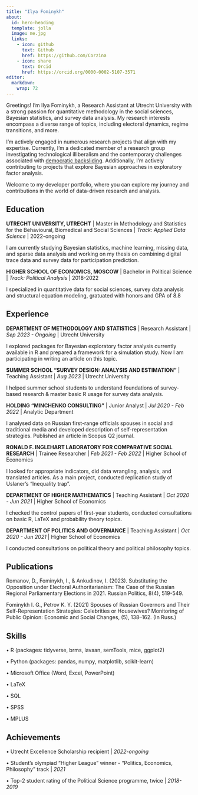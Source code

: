 ```yaml
---
title: "Ilya Fominykh"
about:
  id: hero-heading
  template: jolla
  image: me.jpg
  links:
    - icon: github
      text: Github
      href: https://github.com/Corzina
    - icon: share
      text: Orcid
      href: https://orcid.org/0000-0002-5107-3571
editor: 
  markdown: 
    wrap: 72
---
```


::: {#hero-heading}

Greetings! I'm Ilya Fominykh, a Research Assistant at Utrecht University with a strong passion for quantitative methodology in the social sciences, Bayesian statistics, and survey data analysis. My research interests encompass a diverse range of topics, including electoral dynamics, regime transitions, and more.

I'm actively engaged in numerous research projects that align with my expertise. Currently, I'm a dedicated member of a research group investigating technological illiberalism and the contemporary challenges associated with [democratic backsliding](https://en.wikipedia.org/wiki/Democratic_backsliding). Additionally, I'm actively contributing to projects that explore Bayesian approaches in exploratory factor analysis.

Welcome to my developer portfolio, where you can explore my journey and contributions in the world of data-driven research and analysis.

## Education

**UTRECHT UNIVERSITY, UTRECHT** \| Master in Methodology and Statistics for the
Behavioural, Biomedical and Social Sciences \| *Track: Applied Data Science* \| 2022-ongoing

I am currently studying Bayesian statistics, machine learning, missing data, and sparse data analysis and working on my thesis on combining digital trace data and survey data for participation prediction.

**HIGHER SCHOOL OF ECONOMICS, MOSCOW** \| Bachelor in Political Science
\| *Track: Political Analysis* \| 2018-2022

I specialized in quantitative data for social sciences, survey data analysis and structural equation modeling, gratuated with honors and GPA of 8.8

## Experience

**DEPARTMENT OF METHODOLOGY AND STATISTICS** \| Research Assistant \|
 *Sep 2023 - Ongoing * \| Utrecht University

I explored packages for Bayesian exploratory factor analysis currently available in R and prepared a framework for a simulation study. Now I am participating in writing an article on this topic.

**SUMMER SCHOOL "SURVEY DESIGN: ANALYSIS AND ESTIMATION"** \| Teaching
Assistant \| *Aug 2023* \| Utrecht University

I helped summer school students to understand foundations of survey-based research & master basic R usage for survey data analysis.

**HOLDING "MINCHENKO CONSULTING"** \| Junior Analyst \| *Jul 2020 - Feb 2022* \| Analytic Department

I analysed data on Russian first-range officials spouses in social and traditional media and developed description of self-representation strategies. Published an article in Scopus Q2 journal.

**RONALD F. INGLEHART LABORATORY FOR COMPARATIVE SOCIAL RESEARCH** \|
Trainee Researcher \| *Feb 2021 - Feb 2022* \| Higher School of Economics

I looked for appropriate indicators, did data wrangling, analysis, and translated articles. As a main project, conducted replication study of Uslaner's "Inequality trap".

**DEPARTMENT OF HIGHER MATHEMATICS** \| Teaching Assistant \| *Oct 2020 - Jun 2021* \| Higher School of Economics

I checked the control papers of first-year students, conducted consultations on basic R, LaTeX and probability theory topics.

**DEPARTMENT OF POLITICS AND GOVERNANCE** \| Teaching Assistant \| *Oct 2020 - Jun 2021* \| Higher School of Economics

I conducted consultations on political theory and political philosophy topics.

## Publications

Romanov, D., Fominykh, I., & Ankudinov, I. (2023). Substituting the Opposition under Electoral Authoritarianism: The Case of the Russian Regional Parliamentary Elections in 2021. Russian Politics, 8(4), 519-549.

Fominykh I. G., Petrov K. Y. (2021) Spouses of Russian Governors and Their Self-Representation Strategies: Celebrities or Housewives? Monitoring of Public Opinion: Economic and Social Changes, (5), 138--162. (In Russ.)

## Skills

• R (packages: tidyverse, brms, lavaan, semTools, mice, ggplot2)

• Python (packages: pandas, numpy, matplotlib, scikit-learn)

• Microsoft Office (Word, Excel, PowerPoint)

• LaTeX

• SQL

• SPSS

• MPLUS

## Achievements

• Utrecht Excellence Scholarship recipient \| *2022-ongoing*

• Student's olympiad "Higher League" winner - "Politics, Economics,
Philosophy" track \| *2021*

• Top-2 student rating of the Political Science programme, twice \|
*2018-2019*


:::
